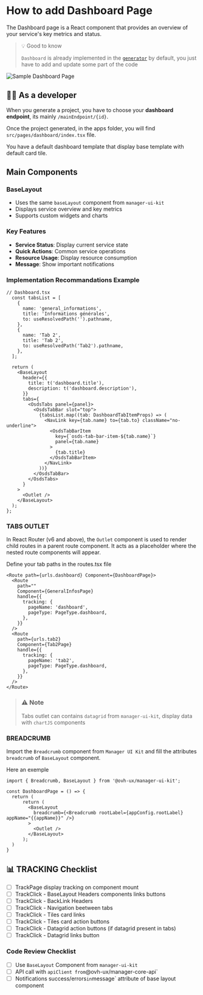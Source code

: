 
<Meta title="Guidelines/React Templates/Dashboard page" />

# How to add Dashboard Page

The Dashboard page is a React component that provides an overview of your service's key metrics and status.

> 💡 Good to know
>
> `Dashboard` is already implemented in the [`generator`](https://github.com/ovh/manager/tree/master/packages/manager/core/generator) by default, you just have to add and update some part of the code

<img src={dashboardOverviewImg} alt="Sample Dashboard Page" />

## 👨‍💻 As a developer

When you generate a project, you have to choose your **dashboard endpoint**, its mainly `/mainEndpoint/{id}`.

Once the project generated, in the apps folder, you will find `src/pages/dashboard/index.tsx` file.

You have a default dashboard template that display base template with default card tile.

## Main Components

### BaseLayout

- Uses the same `baseLayout` component from `manager-ui-kit`
- Displays service overview and key metrics
- Supports custom widgets and charts

### Key Features

- **Service Status**: Display current service state
- **Quick Actions**: Common service operations
- **Resource Usage**: Display resource consumption
- **Message**: Show important notifications

### Implementation Recommandations Example

```tsx
// Dashboard.tsx
  const tabsList = [
    {
      name: 'general_informations',
      title: 'Informations générales',
      to: useResolvedPath('').pathname,
    },
    {
      name: 'Tab 2',
      title: 'Tab 2',
      to: useResolvedPath('Tab2').pathname,
    },
  ];

  return (
    <BaseLayout
      header={{
        title: t('dashboard.title'),
        description: t('dashboard.description'),
      }}
      tabs={
        <OsdsTabs panel={panel}>
          <OsdsTabBar slot="top">
            {tabsList.map((tab: DashboardTabItemProps) => (
              <NavLink key={tab.name} to={tab.to} className="no-underline">
                <OsdsTabBarItem
                  key={`osds-tab-bar-item-${tab.name}`}
                  panel={tab.name}
                >
                  {tab.title}
                </OsdsTabBarItem>
              </NavLink>
            ))}
          </OsdsTabBar>
        </OsdsTabs>
      }
    >
      <Outlet />
    </BaseLayout>
  );
};
```

### TABS OUTLET

In React Router (v6 and above), the `Outlet` component is used to render child routes in a parent route component. It acts as a placeholder where the nested route components will appear.

Define your tab paths in the routes.tsx file

```tsx
<Route path={urls.dashboard} Component={DashboardPage}>
  <Route
    path=""
    Component={GeneralInfosPage}
    handle={{
      tracking: {
        pageName: 'dashboard',
        pageType: PageType.dashboard,
      },
    }}
  />
  <Route
    path={urls.tab2}
    Component={Tab2Page}
    handle={{
      tracking: {
        pageName: 'tab2',
        pageType: PageType.dashboard,
      },
    }}
  />
</Route>
```

> ### ⚠️ Note
>
> Tabs outlet can contains `datagrid` from `manager-ui-kit`, display data with `chartJS` components

### BREADCRUMB

Import the `Breadcrumb` component from `Manager UI Kit` and fill the attributes `breadcrumb` of `BaseLayout` component.

Here an exemple

```tsx
import { Breadcrumb, BaseLayout } from '@ovh-ux/manager-ui-kit';

const DashboardPage = () => {
  return (
      return (
        <BaseLayout
          breadcrumb={<Breadcrumb rootLabel={appConfig.rootLabel} appName="{{appName}}" />}
        >
          <Outlet />
        </BaseLayout>
      );
  )
}
```

## 📊 TRACKING Checklist

- [ ] TrackPage display tracking on component mount
- [ ] TrackClick - BaseLayout Headers components links buttons
- [ ] TrackClick - BackLink Headers
- [ ] TrackClick - Navigation beetween tabs
- [ ] TrackClick - Tiles card links
- [ ] TrackClick - Tiles card action buttons
- [ ] TrackClick - Datagrid action buttons (if datagrid present in tabs)
- [ ] TrackClick - Datagrid links button

### Code Review Checklist

- [ ] Use `BaseLayout` Component from `manager-ui-kit`
- [ ] API call with `apiClient from`@ovh-ux/manager-core-api`
- [ ] Notifications success/errors`in`message` attribute of base layout component
